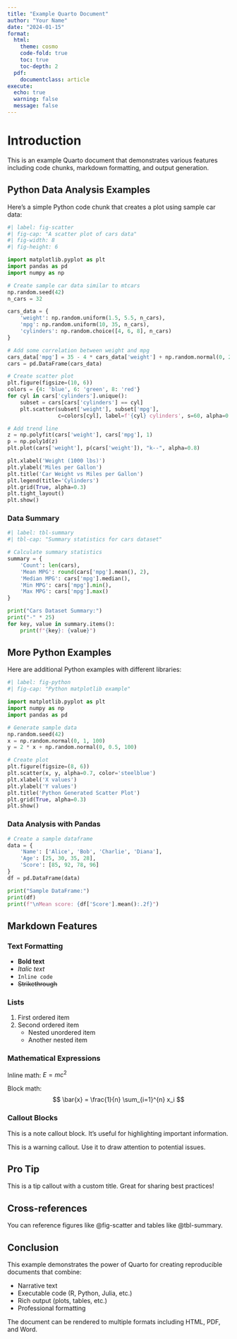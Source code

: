 ```yaml
---
title: "Example Quarto Document"
author: "Your Name"
date: "2024-01-15"
format: 
  html:
    theme: cosmo
    code-fold: true
    toc: true
    toc-depth: 2
  pdf:
    documentclass: article
execute:
  echo: true
  warning: false
  message: false
---
```


# Introduction

This is an example Quarto document that demonstrates various features including code chunks, markdown formatting, and output generation.

## Python Data Analysis Examples

Here's a simple Python code chunk that creates a plot using sample car data:

```python
#| label: fig-scatter
#| fig-cap: "A scatter plot of cars data"
#| fig-width: 8
#| fig-height: 6

import matplotlib.pyplot as plt
import pandas as pd
import numpy as np

# Create sample car data similar to mtcars
np.random.seed(42)
n_cars = 32

cars_data = {
    'weight': np.random.uniform(1.5, 5.5, n_cars),
    'mpg': np.random.uniform(10, 35, n_cars),
    'cylinders': np.random.choice([4, 6, 8], n_cars)
}

# Add some correlation between weight and mpg
cars_data['mpg'] = 35 - 4 * cars_data['weight'] + np.random.normal(0, 2, n_cars)
cars = pd.DataFrame(cars_data)

# Create scatter plot
plt.figure(figsize=(10, 6))
colors = {4: 'blue', 6: 'green', 8: 'red'}
for cyl in cars['cylinders'].unique():
    subset = cars[cars['cylinders'] == cyl]
    plt.scatter(subset['weight'], subset['mpg'], 
                c=colors[cyl], label=f'{cyl} cylinders', s=60, alpha=0.7)

# Add trend line
z = np.polyfit(cars['weight'], cars['mpg'], 1)
p = np.poly1d(z)
plt.plot(cars['weight'], p(cars['weight']), "k--", alpha=0.8)

plt.xlabel('Weight (1000 lbs)')
plt.ylabel('Miles per Gallon')
plt.title('Car Weight vs Miles per Gallon')
plt.legend(title='Cylinders')
plt.grid(True, alpha=0.3)
plt.tight_layout()
plt.show()
```

### Data Summary

```python
#| label: tbl-summary
#| tbl-cap: "Summary statistics for cars dataset"

# Calculate summary statistics
summary = {
    'Count': len(cars),
    'Mean MPG': round(cars['mpg'].mean(), 2),
    'Median MPG': cars['mpg'].median(),
    'Min MPG': cars['mpg'].min(),
    'Max MPG': cars['mpg'].max()
}

print("Cars Dataset Summary:")
print("-" * 25)
for key, value in summary.items():
    print(f"{key}: {value}")
```

## More Python Examples

Here are additional Python examples with different libraries:

```python
#| label: fig-python
#| fig-cap: "Python matplotlib example"

import matplotlib.pyplot as plt
import numpy as np
import pandas as pd

# Generate sample data
np.random.seed(42)
x = np.random.normal(0, 1, 100)
y = 2 * x + np.random.normal(0, 0.5, 100)

# Create plot
plt.figure(figsize=(8, 6))
plt.scatter(x, y, alpha=0.7, color='steelblue')
plt.xlabel('X values')
plt.ylabel('Y values')
plt.title('Python Generated Scatter Plot')
plt.grid(True, alpha=0.3)
plt.show()
```

### Data Analysis with Pandas

```python
# Create a sample dataframe
data = {
    'Name': ['Alice', 'Bob', 'Charlie', 'Diana'],
    'Age': [25, 30, 35, 28],
    'Score': [85, 92, 78, 96]
}
df = pd.DataFrame(data)

print("Sample DataFrame:")
print(df)
print(f"\nMean score: {df['Score'].mean():.2f}")
```

## Markdown Features

### Text Formatting

-   **Bold text**
-   *Italic text*
-   `Inline code`
-   ~~Strikethrough~~

### Lists

1.  First ordered item
2.  Second ordered item
    -   Nested unordered item
    -   Another nested item

### Mathematical Expressions

Inline math: $E = mc^2$

Block math: $$
\bar{x} = \frac{1}{n} \sum_{i=1}^{n} x_i
$$

### Callout Blocks

::: callout-note
This is a note callout block. It's useful for highlighting important information.
:::

::: callout-warning
This is a warning callout. Use it to draw attention to potential issues.
:::

::: callout-tip
## Pro Tip

This is a tip callout with a custom title. Great for sharing best practices!
:::

## Cross-references

You can reference figures like @fig-scatter and tables like @tbl-summary.

## Conclusion

This example demonstrates the power of Quarto for creating reproducible documents that combine:

-   Narrative text
-   Executable code (R, Python, Julia, etc.)
-   Rich output (plots, tables, etc.)
-   Professional formatting

The document can be rendered to multiple formats including HTML, PDF, and Word.
